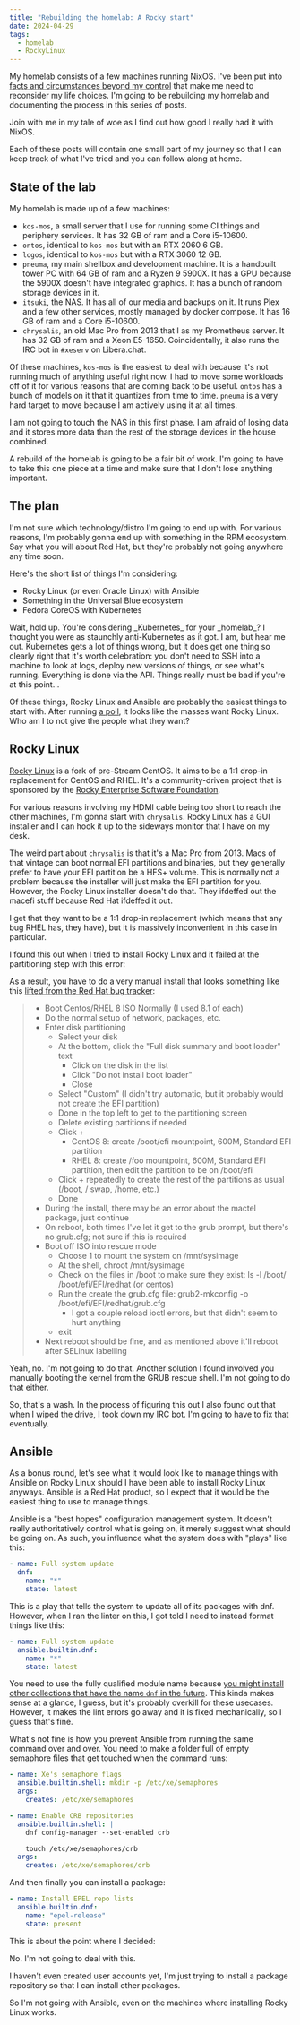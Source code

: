 ```yaml
---
title: "Rebuilding the homelab: A Rocky start"
date: 2024-04-29
tags:
  - homelab
  - RockyLinux
---
```


My homelab consists of a few machines running NixOS. I've been put into [facts and circumstances beyond my control](/blog/2024/much-ado-about-nothing/) that make me need to reconsider my life choices. I'm going to be rebuilding my homelab and documenting the process in this series of posts.

<Conv name="Cadey" mood="coffee">
  Join with me in my tale of woe as I find out how good I really had it with
  NixOS.
</Conv>

Each of these posts will contain one small part of my journey so that I can keep track of what I've tried and you can follow along at home.

## State of the lab

My homelab is made up of a few machines:

- `kos-mos`, a small server that I use for running some CI things and periphery services. It has 32 GB of ram and a Core i5-10600.
- `ontos`, identical to `kos-mos` but with an RTX 2060 6 GB.
- `logos`, identical to `kos-mos` but with a RTX 3060 12 GB.
- `pneuma`, my main shellbox and development machine. It is a handbuilt tower PC with 64 GB of ram and a Ryzen 9 5900X. It has a GPU because the 5900X doesn't have integrated graphics. It has a bunch of random storage devices in it.
- `itsuki`, the NAS. It has all of our media and backups on it. It runs Plex and a few other services, mostly managed by docker compose. It has 16 GB of ram and a Core i5-10600.
- `chrysalis`, an old Mac Pro from 2013 that I as my Prometheus server. It has 32 GB of ram and a Xeon E5-1650. Coincidentally, it also runs the IRC bot in `#xeserv` on Libera.chat.

Of these machines, `kos-mos` is the easiest to deal with because it's not running much of anything useful right now. I had to move some workloads off of it for various reasons that are coming back to be useful. `ontos` has a bunch of models on it that it quantizes from time to time. `pneuma` is a very hard target to move because I am actively using it at all times.

I am not going to touch the NAS in this first phase. I am afraid of losing data and it stores more data than the rest of the storage devices in the house combined.

A rebuild of the homelab is going to be a fair bit of work. I'm going to have to take this one piece at a time and make sure that I don't lose anything important.

## The plan

I'm not sure which technology/distro I'm going to end up with. For various reasons, I'm probably gonna end up with something in the RPM ecosystem. Say what you will about Red Hat, but they're probably not going anywhere any time soon.

Here's the short list of things I'm considering:

- Rocky Linux (or even Oracle Linux) with Ansible
- Something in the Universal Blue ecosystem
- Fedora CoreOS with Kubernetes

<Conv name="Aoi" mood="wut">
  Wait, hold up. You're considering _Kubernetes_ for your _homelab_? I thought
  you were as staunchly anti-Kubernetes as it got.
</Conv>

<Conv name="Cadey" mood="coffee">
  I am, but hear me out. Kubernetes gets a lot of things wrong, but it does get
  one thing so clearly right that it's worth celebration: you don't need to SSH
  into a machine to look at logs, deploy new versions of things, or see what's
  running. Everything is done via the API.
</Conv>

<Conv name="Aoi" mood="facepalm">
  Things really must be bad if you're at this point...
</Conv>

Of these things, Rocky Linux and Ansible are probably the easiest things to start with. After running [a poll](https://pony.social/@cadey/112345742472623188), it looks like the masses want Rocky Linux. Who am I to not give the people what they want?

## Rocky Linux

[Rocky Linux](https://rockylinux.org/) is a fork of pre-Stream CentOS. It aims to be a 1:1 drop-in replacement for CentOS and RHEL. It's a community-driven project that is sponsored by the [Rocky Enterprise Software Foundation](https://resf.org/).

For various reasons involving my HDMI cable being too short to reach the other machines, I'm gonna start with `chrysalis`. Rocky Linux has a GUI installer and I can hook it up to the sideways monitor that I have on my desk.

The weird part about `chrysalis` is that it's a Mac Pro from 2013. Macs of that vintage can boot normal EFI partitions and binaries, but they generally prefer to have your EFI partition be a HFS+ volume. This is normally not a problem because the installer will just make the EFI partition for you. However, the Rocky Linux installer doesn't do that. They ifdeffed out the macefi stuff because Red Hat ifdeffed it out.

<Conv name="Cadey" mood="coffee">
  I get that they want to be a 1:1 drop-in replacement (which means that any bug
  RHEL has, they have), but it is massively inconvenient in this case in
  particular.
</Conv>

I found this out when I tried to install Rocky Linux and it failed at the partitioning step with this error:

<Picture
  path="blog/2024/homelab-v2/IMG_0256"
  desc="an error message saying: resource to create this format macefi is unavailable"
/>

As a result, you have to do a very manual install that looks something like this [lifted from the Red Hat bug tracker](https://bugzilla.redhat.com/show_bug.cgi?id=1751311#c16):

> - Boot Centos/RHEL 8 ISO Normally (I used 8.1 of each)
> - Do the normal setup of network, packages, etc.
> - Enter disk partitioning
>   - Select your disk
>   - At the bottom, click the "Full disk summary and boot loader" text
>     - Click on the disk in the list
>     - Click "Do not install boot loader"
>     - Close
>   - Select "Custom" (I didn't try automatic, but it probably would not create the EFI partition)
>   - Done in the top left to get to the partitioning screen
>   - Delete existing partitions if needed
>   - Click +
>     - CentOS 8: create /boot/efi mountpoint, 600M, Standard EFI partition
>     - RHEL 8: create /foo mountpoint, 600M, Standard EFI partition, then edit the partition to be on /boot/efi
>   - Click + repeatedly to create the rest of the partitions as usual (/boot, / swap, /home, etc.)
>   - Done
> - During the install, there may be an error about the mactel package, just continue
> - On reboot, both times I've let it get to the grub prompt, but there's no grub.cfg; not sure if this is required
> - Boot off ISO into rescue mode
>   - Choose 1 to mount the system on /mnt/sysimage
>   - At the shell, chroot /mnt/sysimage
>   - Check on the files in /boot to make sure they exist: ls -l /boot/ /boot/efi/EFI/redhat (or centos)
>   - Run the create the grub.cfg file: grub2-mkconfig -o /boot/efi/EFI/redhat/grub.cfg
>     - I got a couple reload ioctl errors, but that didn't seem to hurt anything
>   - exit
> - Next reboot should be fine, and as mentioned above it'll reboot after SELinux labelling

<Conv name="Cadey" mood="percussive-maintenance">
  Yeah, no. I'm not going to do that. Another solution I found involved you
  manually booting the kernel from the GRUB rescue shell. I'm not going to do
  that either.
</Conv>

So, that's a wash. In the process of figuring this out I also found out that when I wiped the drive, I took down my IRC bot. I'm going to have to fix that eventually.

## Ansible

As a bonus round, let's see what it would look like to manage things with Ansible on Rocky Linux should I have been able to install Rocky Linux anyways. Ansible is a Red Hat product, so I expect that it would be the easiest thing to use to manage things.

Ansible is a "best hopes" configuration management system. It doesn't really authoritatively control what is going on, it merely suggest what should be going on. As such, you influence what the system does with "plays" like this:

```yaml
- name: Full system update
  dnf:
    name: "*"
    state: latest
```

This is a play that tells the system to update all of its packages with dnf. However, when I ran the linter on this, I got told I need to instead format things like this:

```yaml
- name: Full system update
  ansible.builtin.dnf:
    name: "*"
    state: latest
```

You need to use the fully qualified module name because [you might install other collections that have the name `dnf` in the future](https://docs.ansible.com/ansible/latest/collections/index.html). This kinda makes sense at a glance, I guess, but it's probably overkill for these usecases. However, it makes the lint errors go away and it is fixed mechanically, so I guess that's fine.

What's not fine is how you prevent Ansible from running the same command over and over. You need to make a folder full of empty semaphore files that get touched when the command runs:

```yaml
- name: Xe's semaphore flags
  ansible.builtin.shell: mkdir -p /etc/xe/semaphores
  args:
    creates: /etc/xe/semaphores

- name: Enable CRB repositories
  ansible.builtin.shell: |
    dnf config-manager --set-enabled crb

    touch /etc/xe/semaphores/crb
  args:
    creates: /etc/xe/semaphores/crb
```

And then finally you can install a package:

```yaml
- name: Install EPEL repo lists
  ansible.builtin.dnf:
    name: "epel-release"
    state: present
```

This is about the point where I decided:

<Conv name="Cadey" mood="coffee">
  No. I'm not going to deal with this.
</Conv>

I haven't even created user accounts yet, I'm just trying to install a package repository so that I can install other packages.

So I'm not going with Ansible, even on the machines where installing Rocky Linux works.
